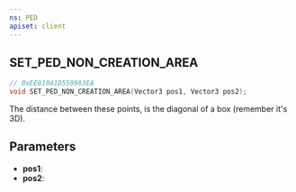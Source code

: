```yaml
---
ns: PED
apiset: client
---
```

## SET_PED_NON_CREATION_AREA

```c
// 0xEE01041D559983EA
void SET_PED_NON_CREATION_AREA(Vector3 pos1, Vector3 pos2);
```

The distance between these points, is the diagonal of a box (remember it's 3D).

## Parameters
* **pos1**:
* **pos2**: